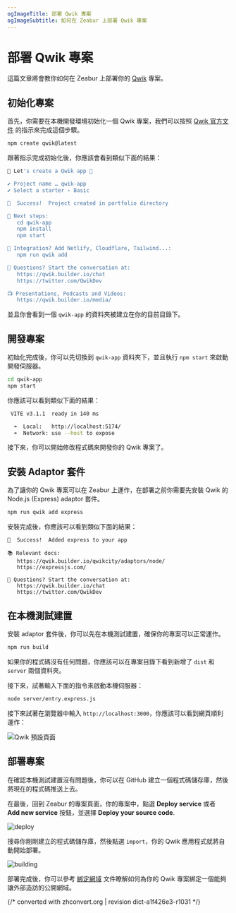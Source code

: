 ```yaml
---
ogImageTitle: 部署 Qwik 專案
ogImageSubtitle: 如何在 Zeabur 上部署 Qwik 專案
---
```


# 部署 Qwik 專案

這篇文章將會教你如何在 Zeabur 上部署你的 [Qwik](https://qwik.builder.io) 專案。

## 初始化專案

首先，你需要在本機開發環境初始化一個 Qwik 專案，我們可以按照 [Qwik 官方文件](https://qwik.builder.io/docs/getting-started/) 的指示來完成這個步驟。

```bash
npm create qwik@latest
```

跟著指示完成初始化後，你應該會看到類似下面的結果：

```bash
💫 Let's create a Qwik app 💫

✔ Project name … qwik-app
✔ Select a starter › Basic

🦄  Success!  Project created in portfolio directory

🐰 Next steps:
   cd qwik-app
   npm install
   npm start

💬 Integration? Add Netlify, Cloudflare, Tailwind...:
   npm run qwik add

💬 Questions? Start the conversation at:
   https://qwik.builder.io/chat
   https://twitter.com/QwikDev

📺 Presentations, Podcasts and Videos:
   https://qwik.builder.io/media/
```

並且你會看到一個 `qwik-app` 的資料夾被建立在你的目前目錄下。

## 開發專案

初始化完成後，你可以先切換到 `qwik-app` 資料夾下，並且執行 `npm start` 來啟動開發伺服器。

```bash
cd qwik-app
npm start
```

你應該可以看到類似下面的結果：

```bash
 VITE v3.1.1  ready in 140 ms

  ➜  Local:   http://localhost:5174/
  ➜  Network: use --host to expose
```

接下來，你可以開始修改程式碼來開發你的 Qwik 專案了。

## 安裝 Adaptor 套件

為了讓你的 Qwik 專案可以在 Zeabur 上運作，在部署之前你需要先安裝 Qwik 的 Node.js (Express) adaptor 套件。

```bash
npm run qwik add express
```

安裝完成後，你應該可以看到類似下面的結果：

```text
🦄  Success!  Added express to your app

📚 Relevant docs:
   https://qwik.builder.io/qwikcity/adaptors/node/
   https://expressjs.com/

💬 Questions? Start the conversation at:
   https://qwik.builder.io/chat
   https://twitter.com/QwikDev
```

## 在本機測試建置

安裝 adaptor 套件後，你可以先在本機測試建置，確保你的專案可以正常運作。

```bash
npm run build
```

如果你的程式碼沒有任何問題，你應該可以在專案目錄下看到新增了 `dist` 和 `server` 兩個資料夾。

接下來，試著輸入下面的指令來啟動本機伺服器：

```bash
node server/entry.express.js
```

接下來試著在瀏覽器中輸入 `http://localhost:3000`，你應該可以看到網頁順利運作：

![Qwik 預設頁面](/framework/qwik/localhost.png)


## 部署專案

在確認本機測試建置沒有問題後，你可以在 GitHub 建立一個程式碼儲存庫，然後將現在的程式碼推送上去。

在最後，回到 Zeabur 的專案頁面，你的專案中，點選 **Deploy service** 或者 **Add new service** 按鈕，並選擇 **Deploy your source code**.

![deploy](/deploy/common/select-service.en-US.png)

搜尋你剛剛建立的程式碼儲存庫，然後點選 `import`，你的 Qwik 應用程式就將自動開始部署。

![building](/framework/qwik/building.png)

部署完成後，你可以參考 [綁定網域](../../deploy/domain-binding) 文件瞭解如何為你的 Qwik 專案綁定一個能夠讓外部造訪的公開網域。

{/* converted with zhconvert.org | revision dict-a1f426e3-r1031 */}
